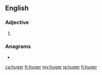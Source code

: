 ==English==

===Adjective===
{{head|en|adjective comparative form}}

# {{en-comparative of|huge}}

===Anagrams===
* {{l|en|eurgh}}

[[ca:huger]]
[[fr:huger]]
[[my:huger]]
[[ja:huger]]
[[fi:huger]]
